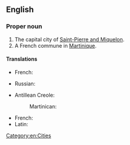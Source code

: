 {{also|saint-pierre}}
==English==

===Proper noun===
{{en-proper noun}}

# The capital city of [[Saint-Pierre and Miquelon]].
# A French commune in [[Martinique]].

====Translations====
{{trans-top|capital of Saint-Pierre and Miquelon}}
* French: {{t+|fr|Saint-Pierre|m}}
{{trans-mid}}
* Russian: {{t|ru|Сен-Пьер|m}}
{{trans-bottom}}
{{trans-top|commune in Martinique}}
* Antillean Creole:
*: Martinican: {{t|gcf|Senpiè|m}}
{{trans-mid}}
* French: {{t+|fr|Saint-Pierre|m}}
* Latin: {{t|la|Sanctus Petrus|m}}
{{trans-bottom}}

[[Category:en:Cities]]